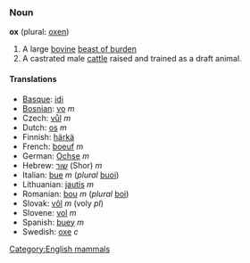 ===Noun===
'''ox''' (plural: [[oxen]])

# A large [[bovine]] [[beast of burden]]
# A castrated male [[cattle]] raised and trained as a draft animal.

====Translations====
*[[Basque]]: [[idi]]
*[[Bosnian]]: [[vo]] ''m''
*Czech: [[vůl]] ''m''
*Dutch: [[os]] ''m''
*Finnish: [[härkä]]
*French: [[boeuf]] ''m''
*German: [[Ochse]] ''m''
*Hebrew: [[שור]] (Shor) ''m''
*Italian: [[bue]] ''m'' (''plural'' [[buoi]])
*Lithuanian: [[jautis]] ''m''
*Romanian: [[bou]] ''m'' (''plural'' [[boi]])
*Slovak: [[vôl]] ''m'' (voly ''pl'')
*Slovene: [[vol]] ''m''
*Spanish: [[buey]] ''m''
*Swedish: [[oxe]] ''c''

[[Category:English mammals]]